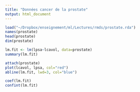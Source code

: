 ```yaml
---
title: "Données cancer de la prostate"
output: html_document
---
```


```r
load("~/Dropbox/enseignement/ml/Lectures/rmds/prostate.rda")
names(prostate)
head(prostate)
dim(prostate)
```

```r
lm.fit <- lm(lpsa~lcavol, data=prostate)
summary(lm.fit)
```



```r
attach(prostate)
plot(lcavol, lpsa, col="red")
abline(lm.fit, lwd=3, col="blue")
```
```r
coef(lm.fit)
confint(lm.fit)
```
